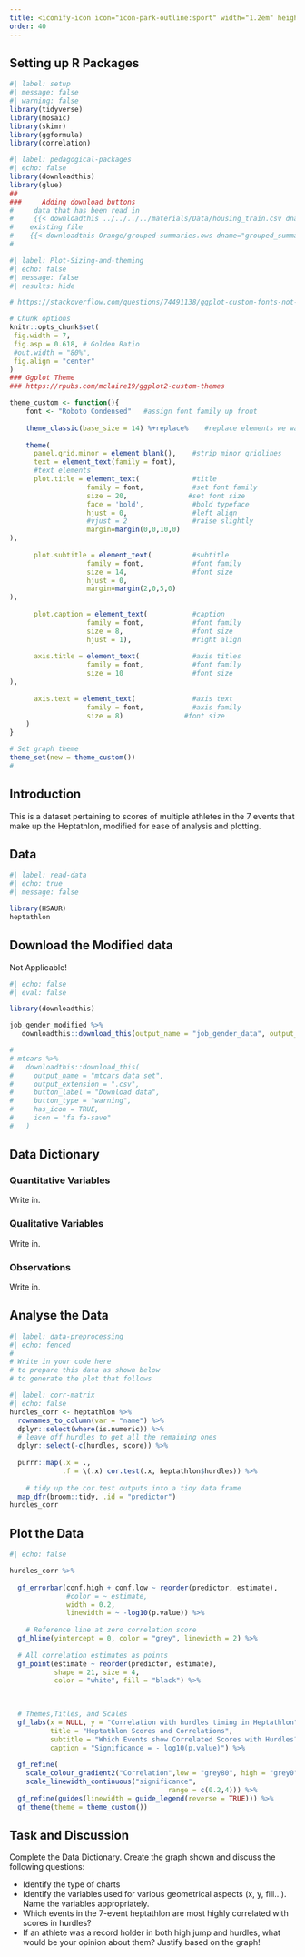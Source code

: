 ```yaml
---
title: <iconify-icon icon="icon-park-outline:sport" width="1.2em" height="1.2em"></iconify-icon> Heptathlon
order: 40
---
```


## Setting up R Packages

```r
#| label: setup
#| message: false
#| warning: false
library(tidyverse)
library(mosaic)
library(skimr)
library(ggformula)
library(correlation)

```


```r
#| label: pedagogical-packages
#| echo: false
library(downloadthis)
library(glue)
##
###     Adding download buttons
#     data that has been read in
#     {{< downloadthis ../../../../materials/Data/housing_train.csv dname="house_prices" label="Download the House Prices Dataset" icon="database-fill-down" type="info" >}}
#    existing file
#    {{< downloadthis Orange/grouped-summaries.ows dname="grouped_summaries" label="Download the Orange Workflow" icon="database-fill-down" type="info" >}} 
#    
```

```r
#| label: Plot-Sizing-and-theming
#| echo: false
#| message: false
#| results: hide

# https://stackoverflow.com/questions/74491138/ggplot-custom-fonts-not-working-in-quarto

# Chunk options
knitr::opts_chunk$set(
 fig.width = 7,
 fig.asp = 0.618, # Golden Ratio
 #out.width = "80%",
 fig.align = "center"
)
### Ggplot Theme
### https://rpubs.com/mclaire19/ggplot2-custom-themes

theme_custom <- function(){ 
    font <- "Roboto Condensed"   #assign font family up front
    
    theme_classic(base_size = 14) %+replace%    #replace elements we want to change
    
    theme(
      panel.grid.minor = element_blank(),    #strip minor gridlines
      text = element_text(family = font),
      #text elements
      plot.title = element_text(             #title
                   family = font,            #set font family
                   size = 20,               #set font size
                   face = 'bold',            #bold typeface
                   hjust = 0,                #left align
                   #vjust = 2                #raise slightly
                   margin=margin(0,0,10,0)
),               
      
      plot.subtitle = element_text(          #subtitle
                   family = font,            #font family
                   size = 14,                #font size
                   hjust = 0,
                   margin=margin(2,0,5,0)
),               
      
      plot.caption = element_text(           #caption
                   family = font,            #font family
                   size = 8,                 #font size
                   hjust = 1),               #right align
      
      axis.title = element_text(             #axis titles
                   family = font,            #font family
                   size = 10                 #font size
),
      
      axis.text = element_text(              #axis text
                   family = font,            #axis family
                   size = 8)               #font size
    )
}

# Set graph theme
theme_set(new = theme_custom())
#
```

## Introduction

This is a dataset pertaining to scores of multiple athletes in the 7 events that make up the Heptathlon, modified for ease of analysis and plotting. 

## Data

```r
#| label: read-data
#| echo: true
#| message: false

library(HSAUR)
heptathlon

```

## Download the Modified data

Not Applicable!
```r
#| echo: false
#| eval: false

library(downloadthis)

job_gender_modified %>% 
   downloadthis::download_this(output_name = "job_gender_data", output_extension = ".csv", button_label = "Job and Gender Data", button_type = "default", icon = "fa fa-save")

# 
# mtcars %>%
#   downloadthis::download_this(
#     output_name = "mtcars data set",
#     output_extension = ".csv",
#     button_label = "Download data",
#     button_type = "warning",
#     has_icon = TRUE,
#     icon = "fa fa-save"
#   )
```

## Data Dictionary
::: callout-note
### Quantitative Variables
Write in.

:::

::: callout-note
### Qualitative Variables
Write in.

:::

::: callout-note
### Observations
Write in.

:::

## Analyse the Data

```r
#| label: data-preprocessing
#| echo: fenced
#
# Write in your code here 
# to prepare this data as shown below  
# to generate the plot that follows

```

```r
#| label: corr-matrix
#| echo: false
hurdles_corr <- heptathlon %>%
  rownames_to_column(var = "name") %>% 
  dplyr::select(where(is.numeric)) %>% 
  # leave off hurdles to get all the remaining ones
  dplyr::select(-c(hurdles, score)) %>% 
  
  purrr::map(.x = .,
             .f = \(.x) cor.test(.x, heptathlon$hurdles)) %>% 
  
    # tidy up the cor.test outputs into a tidy data frame
  map_dfr(broom::tidy, .id = "predictor") 
hurdles_corr

```



## Plot the Data

```r
#| echo: false

hurdles_corr %>%
  
  gf_errorbar(conf.high + conf.low ~ reorder(predictor, estimate),
              #color = ~ estimate,
              width = 0.2,
              linewidth = ~ -log10(p.value)) %>% 
  
    # Reference line at zero correlation score
  gf_hline(yintercept = 0, color = "grey", linewidth = 2) %>% 
  
  # All correlation estimates as points
  gf_point(estimate ~ reorder(predictor, estimate), 
           shape = 21, size = 4,
           color = "white", fill = "black") %>% 
  

  
  # Themes,Titles, and Scales
  gf_labs(x = NULL, y = "Correlation with hurdles timing in Heptathlon",
          title = "Heptathlon Scores and Correlations",
          subtitle = "Which Events show Correlated Scores with Hurdles?",
          caption = "Significance = - log10(p.value)") %>% 
  
  gf_refine(
    scale_colour_gradient2("Correlation",low = "grey80", high = "grey0"),
    scale_linewidth_continuous("significance",
                                       range = c(0.2,4))) %>% 
  gf_refine(guides(linewidth = guide_legend(reverse = TRUE))) %>% 
  gf_theme(theme = theme_custom())

```

## Task and Discussion
Complete the Data Dictionary.
Create the graph shown and discuss the following questions:


-   Identify the type of charts
-   Identify the variables used for various geometrical aspects (x, y,
    fill...). Name the variables appropriately.
-   Which events in the 7-event heptathlon are most highly correlated
    with scores in hurdles?
-   If an athlete was a record holder in both high jump and hurdles,
    what would be your opinion about them? Justify based on the graph!
    

